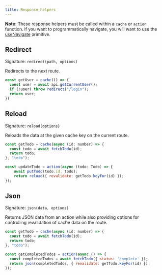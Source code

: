```yaml
---
title: Response helpers
---
```


**Note:** These response helpers must be called within a `cache` or `action` function. If you want to
programmatically navigate, you will want to use the [useNavigate](/solid-router/reference/primitives/use-navigate) primitive.

## Redirect

Signature: `redirect(path, options)`

Redirects to the next route.

```js
const getUser = cache(() => {
  const user = await api.getCurrentUser();
  if (!user) throw redirect("/login");
  return user;
})
```

## Reload

Signature: `reload(options)`

Reloads the data at the given cache key on the current route.

```js
const getTodo = cache(async (id: number) => {
  const todo = await fetchTodo(id);
  return todo;
}, "todo");

const updateTodo = action(async (todo: Todo) => {
	await putTodo(todo.id, todo);
	return reload({ revalidate: getTodo.keyFor(id) });
});
```

## Json

Signature: `json(data, options)`

Returns JSON data from an action while also providing options for controlling revalidation of cache data on the route.

```js
const getTodo = cache(async (id: number) => {
  const todo = await fetchTodo(id);
  return todo;
}, "todo");

const getCompletedTodos = action(async () => {
  const completedTodos = await fetchTodo({ status: 'complete' });
  return json(completedTodos, { revalidate: getTodo.keyFor(id) });
});
```
